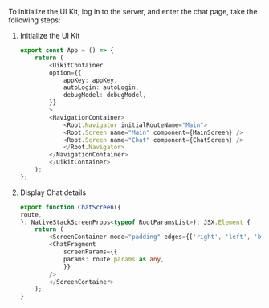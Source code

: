 <PlatformWrapper platform="react-native">

To initialize the UI Kit, log in to the server, and enter the chat page, take the following steps:


1. Initialize the UI Kit

    ```ts
    export const App = () => {
        return (
            <UikitContainer
            option={{
                appKey: appKey,
                autoLogin: autoLogin,
                debugModel: debugModel,
            }}
            >
            <NavigationContainer>
                <Root.Navigator initialRouteName="Main">
                <Root.Screen name="Main" component={MainScreen} />
                <Root.Screen name="Chat" component={ChatScreen} />
                </Root.Navigator>
            </NavigationContainer>
            </UikitContainer>
        );
    };
    ```

2. Display Chat details

    ```ts
    export function ChatScreen({
    route,
    }: NativeStackScreenProps<typeof RootParamsList>): JSX.Element {
        return (
            <ScreenContainer mode="padding" edges={['right', 'left', 'bottom']}>
            <ChatFragment
                screenParams={{
                params: route.params as any,
                }}
            />
            </ScreenContainer>
        );
    }
    ```
    
</PlatformWrapper>